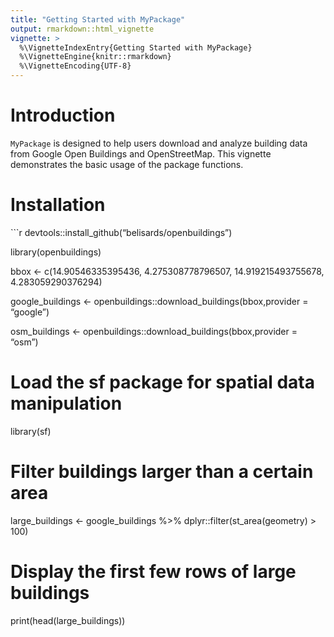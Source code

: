 ```yaml
---
title: "Getting Started with MyPackage"
output: rmarkdown::html_vignette
vignette: >
  %\VignetteIndexEntry{Getting Started with MyPackage}
  %\VignetteEngine{knitr::rmarkdown}
  %\VignetteEncoding{UTF-8}
---
```


# Introduction

`MyPackage` is designed to help users download and analyze building data from Google Open Buildings and OpenStreetMap. This vignette demonstrates the basic usage of the package functions.

# Installation

```r
devtools::install_github("belisards/openbuildings")

library(openbuildings)

bbox <- c(14.90546335395436, 4.275308778796507, 14.919215493755678, 4.283059290376294)

google_buildings <- openbuildings::download_buildings(bbox,provider = "google")

osm_buildings <- openbuildings::download_buildings(bbox,provider = "osm")

# Load the sf package for spatial data manipulation
library(sf)

# Filter buildings larger than a certain area
large_buildings <- google_buildings %>% 
  dplyr::filter(st_area(geometry) > 100)

# Display the first few rows of large buildings
print(head(large_buildings))
